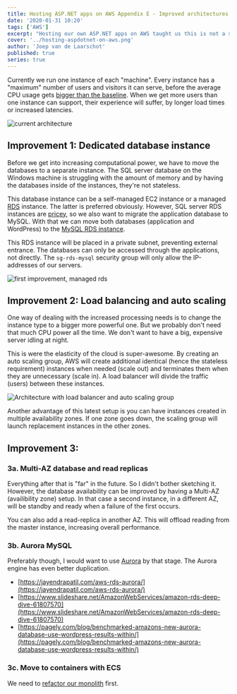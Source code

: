 ```yaml
---
title: Hosting ASP.NET apps on AWS Appendix E - Improved architectures
date: '2020-01-31 10:20'
tags: ['AWS']
excerpt: "Hosting our own ASP.NET apps on AWS taught us this is not a side project. In this appendix we describe a few improvements to our on-the-cheap architecture."
cover: '../hosting-aspdotnet-on-aws.png'
author: 'Joep van de Laarschot'
published: true
series: true
---
```


Currently we run one instance of each "machine". Every instance has a "maximum" number of users and visitors it can serve, before the average CPU usage gets [bigger than the baseline](../hosting-asp-net-apps-on-aws-appendix-d-ec2-instance-type-selection/). When we get more users than one instance can support, their experience will suffer, by longer load times or increased latencies.

![current architecture](AWS-architecture-jodiBooks-current.png "Our current architecture")

## Improvement 1: Dedicated database instance

Before we get into increasing computational power, we have to move the databases to a separate instance. The SQL server database on the Windows machine is struggling with the amount of memory and by having the databases inside of the instances, they're not stateless.

This database instance can be a self-managed EC2 instance or a managed [RDS](https://aws.amazon.com/rds/) instance. The latter is preferred obviously. However, SQL server RDS instances are [pricey](../hosting-asp-net-apps-aws-appendix-b-aws-pricing/), so we also want to migrate the application database to MySQL. With that we can move both databases (application and WordPress) to the [MySQL RDS instance](https://aws.amazon.com/rds/mysql/).

This RDS instance will be placed in a private subnet, preventing external entrance. The databases can only be accessed through the applications, not directly. The `sg-rds-mysql` security group will only allow the IP-addresses of our servers.

![first improvement, managed rds](AWS-architecture-jodiBooks-RDS-S-AZ.png "Architecture improvement 1: managed MySQL database instance (RDS)")

## Improvement 2: Load balancing and auto scaling

One way of dealing with the increased processing needs is to change the instance type to a bigger more powerful one. But we probably don't need that much CPU power all the time. We don't want to have a big, expensive server idling at night.

This is were the elasticity of the cloud is super-awesome. By creating an auto scaling group, AWS will create additional identical (hence the stateless requirement) instances when needed (scale out) and terminates them when they are unnecessary (scale in). A load balancer will divide the traffic (users) between these instances.

![Architecture with load balancer and auto scaling group](AWS-architecture-jodiBooks-RDS-S-AZ-ALB.png "Architecture improvement 2: Add an application load balancer and auto-scaling group.")

Another advantage of this latest setup is you can have instances created in multiple availability zones. If one zone goes down, the scaling group will launch replacement instances in the other zones.

## Improvement 3:

### 3a. Multi-AZ database and read replicas

Everything after that is "far" in the future. So I didn't bother sketching it. However, the database availability can be improved by having a Multi-AZ (availibility zone) setup. In that case a second instance, in a different AZ, will be standby and ready when a failure of the first occurs.

You can also add a read-replica in another AZ. This will offload reading from the master instance, increasing overall performance.

### 3b. Aurora MySQL

Preferably though, I would want to use [Aurora](https://aws.amazon.com/rds/aurora/) by that stage. The Aurora engine has even better duplication.

- [https://jayendrapatil.com/aws-rds-aurora/](https://jayendrapatil.com/aws-rds-aurora/)
- [https://www.slideshare.net/AmazonWebServices/amazon-rds-deep-dive-61807570](https://www.slideshare.net/AmazonWebServices/amazon-rds-deep-dive-61807570)
- [https://pagely.com/blog/benchmarked-amazons-new-aurora-database-use-wordpress-results-within/](https://pagely.com/blog/benchmarked-amazons-new-aurora-database-use-wordpress-results-within/)

### 3c. Move to containers with ECS

We need to [refactor our monolith](https://blog.jodibooks.com/2019/10/architectuur-deel-2-de-jodibooks-architectuur/) first.
